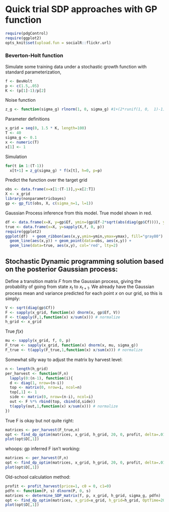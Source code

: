 Quick trial SDP approaches with GP function
========================================================

```r
require(pdgControl)
require(ggplot2)
opts_knit$set(upload.fun = socialR::flickr.url)
```

### Beverton-Holt function

Simulate some training data under a stochastic growth function with standard parameterization,


``` r
f <- BevHolt
p <- c(1.5,.05)
K <- (p[1]-1)/p[2] 
```


Noise function 
```r
z_g <- function(sigma_g) rlnorm(1, 0, sigma_g) #1+(2*runif(1, 0,  1)-1)*sigma_g #
```


Parameter definitions

```r
x_grid = seq(0, 1.5 * K, length=100)
T <- 40
sigma_g <- 0.1
x <- numeric(T)
x[1] <- 1
```

Simulation 

```r
for(t in 1:(T-1))
  x[t+1] = z_g(sigma_g) * f(x[t], h=0, p=p)
```



Predict the function over the target grid

```r
obs <- data.frame(x=x[1:(T-1)],y=x[2:T])
X <- x_grid
library(nonparametricbayes)
gp <- gp_fit(obs, X, c(sigma_n=1, l=1))
```

Gaussian Process inference from this model.  True model shown in red.  

```r
df <- data.frame(x=X, y=gp$Ef, ymin=(gp$Ef-2*sqrt(abs(diag(gp$Cf)))), ymax=(gp$Ef+2*sqrt(abs(diag(gp$Cf)))))
true <- data.frame(x=X, y=sapply(X,f, 0, p))
require(ggplot2)
ggplot(df)  + geom_ribbon(aes(x,y,ymin=ymin,ymax=ymax), fill="gray80") +
  geom_line(aes(x,y)) + geom_point(data=obs, aes(x,y)) +
  geom_line(data=true, aes(x,y), col='red', lty=2)
```


## Stochastic Dynamic programming solution based on the posterior Gaussian process:

Define a transition matrix $F$ from the Gaussian process, giving the probability of going from state $x_t$ to $x_{t+1}$.
We already have the Gaussian process mean and variance predicted for each point $x$ on our grid, so this is simply:


```r
V <- sqrt(diag(gp$Cf))
F <- sapply(x_grid, function(x) dnorm(x, gp$Ef, V))
F <- t(apply(F,1,function(x) x/sum(x))) # normalize
h_grid <- x_grid
```

True $f(x)$

```r
mu <- sapply(x_grid, f, 0, p)
F_true <- sapply(x_grid, function(x) dnorm(x, mu, sigma_g))
F_true <- t(apply(F_true,1,function(x) x/sum(x))) # normalize
```

Somewhat silly way to adjust the matrix by harvest level:
```r
n <- length(h_grid)
per_harvest <- function(F,n)
  lapply(0:(n-1), function(i){
  d <- diag(1, nrow=(n-i))
  top <- matrix(0, nrow=i, ncol=n)
  top[,1] <- 1
  side <- matrix(0, nrow=(n-i), ncol=i)
  out <- F %*% rbind(top, cbind(d,side))
  t(apply(out,1,function(x) x/sum(x))) # normalize
})


```

True F is okay but not quite right:

```r
matrices <- per_harvest(F_true,n)
opt <- find_dp_optim(matrices, x_grid, h_grid, 20, 0, profit, delta=.01)
plot(opt$D[,1])
```

whoops: gp inferred F isn't working:

```r
matrices <- per_harvest(F,n)
opt <- find_dp_optim(matrices, x_grid, h_grid, 20, 0, profit, delta=.01)
plot(opt$D[,1])
```


Old-school calculation method:


```r
profit <- profit_harvest(price=1, c0 = 0, c1=0)
pdfn <- function(P, s) dlnorm(P, 0, s)
matrices <- determine_SDP_matrix(f, p, x_grid, h_grid, sigma_g, pdfn)
opt <- find_dp_optim(matrices, x_grid=x_grid, h_grid=h_grid, OptTime=20, xT=0, profit=profit, delta=.05)
plot(opt$D[,1])
```

